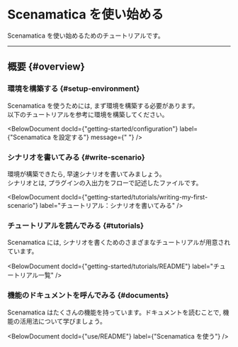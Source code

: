 
# Scenamatica を使い始める

Scenamatica を使い始めるためのチュートリアルです。

---

## 概要 {#overview}

### 環境を構築する {#setup-environment}

Scenamatica を使うためには, まず環境を構築する必要があります。  
以下のチュートリアルを参考に環境を構築してください。

<BelowDocument docId="getting-started/installation"
               label="チュートリアル： Scenamatica をインストールする"
/>

<BelowDocument docId={"getting-started/configuration"}
               label={"Scenamatica を設定する"}
               message={" "}
/>

### シナリオを書いてみる {#write-scenario}

環境が構築できたら, 早速シナリオを書いてみましょう。  
シナリオとは, プラグインの入出力をフローで記述したファイルです。

<BelowDocument docId={"getting-started/tutorials/writing-my-first-scenario"}
               label="チュートリアル：シナリオを書いてみる"
/>

### チュートリアルを読んでみる {#tutorials}

Scenamatica には, シナリオを書くためのさまざまなチュートリアルが用意されています。

<BelowDocument docId={"getting-started/tutorials/README"}
               label="チュートリアル一覧"
/>

### 機能のドキュメントを呼んでみる {#documents}

Scenamatica はたくさんの機能を持っています。ドキュメントを読むことで, 機能の活用法について学びましょう。


<BelowDocument docId={"use/README"}
               label={"Scenamatica を使う"}
/>
